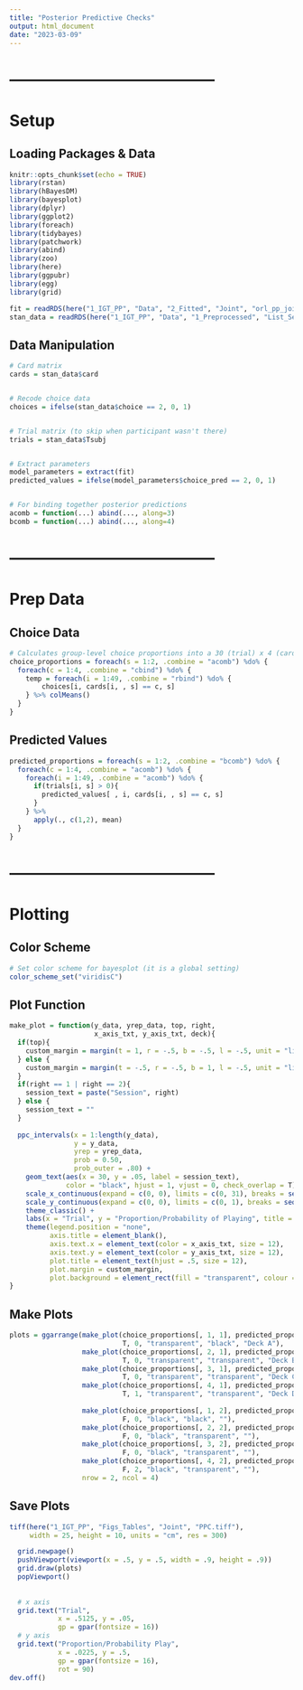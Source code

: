 ```yaml
---
title: "Posterior Predictive Checks"
output: html_document
date: "2023-03-09"
---
```




# ---------------------------------------
# Setup
## Loading Packages & Data
```r
knitr::opts_chunk$set(echo = TRUE)
library(rstan)
library(hBayesDM)
library(bayesplot)
library(dplyr)
library(ggplot2)
library(foreach)
library(tidybayes)
library(patchwork)
library(abind)
library(zoo)
library(here)
library(ggpubr)
library(egg)
library(grid)

fit = readRDS(here("1_IGT_PP", "Data", "2_Fitted", "Joint", "orl_pp_joint_fit.rds"))
stan_data = readRDS(here("1_IGT_PP", "Data", "1_Preprocessed", "List_Sess1&2.rds"))
```



## Data Manipulation
```r
# Card matrix
cards = stan_data$card


# Recode choice data
choices = ifelse(stan_data$choice == 2, 0, 1)


# Trial matrix (to skip when participant wasn't there)
trials = stan_data$Tsubj


# Extract parameters
model_parameters = extract(fit)
predicted_values = ifelse(model_parameters$choice_pred == 2, 0, 1)


# For binding together posterior predictions
acomb = function(...) abind(..., along=3)
bcomb = function(...) abind(..., along=4)
```



# ---------------------------------------
# Prep Data
## Choice Data
```r
# Calculates group-level choice proportions into a 30 (trial) x 4 (card) x 2 (session) matrix
choice_proportions = foreach(s = 1:2, .combine = "acomb") %do% {
  foreach(c = 1:4, .combine = "cbind") %do% {
    temp = foreach(i = 1:49, .combine = "rbind") %do% {
        choices[i, cards[i, , s] == c, s]
    } %>% colMeans()
  }
}
```



## Predicted Values
```r
predicted_proportions = foreach(s = 1:2, .combine = "bcomb") %do% {
  foreach(c = 1:4, .combine = "acomb") %do% {
    foreach(i = 1:49, .combine = "acomb") %do% {
      if(trials[i, s] > 0){
        predicted_values[ , i, cards[i, , s] == c, s]
      }
    } %>% 
      apply(., c(1,2), mean)
  }
}
```



# ---------------------------------------
# Plotting
## Color Scheme
```r
# Set color scheme for bayesplot (it is a global setting)
color_scheme_set("viridisC")
```



## Plot Function
```r
make_plot = function(y_data, yrep_data, top, right,
                     x_axis_txt, y_axis_txt, deck){
  if(top){
    custom_margin = margin(t = 1, r = -.5, b = -.5, l = -.5, unit = "lines")
  } else {
    custom_margin = margin(t = -.5, r = -.5, b = 1, l = -.5, unit = "lines")
  }
  if(right == 1 | right == 2){
    session_text = paste("Session", right)
  } else {
    session_text = ""
  }
  
  ppc_intervals(x = 1:length(y_data),
                y = y_data,
                yrep = yrep_data,
                prob = 0.50, 
                prob_outer = .80) +
    geom_text(aes(x = 30, y = .05, label = session_text),
              color = "black", hjust = 1, vjust = 0, check_overlap = T) +
    scale_x_continuous(expand = c(0, 0), limits = c(0, 31), breaks = seq(0, 30, 5)) +
    scale_y_continuous(expand = c(0, 0), limits = c(0, 1), breaks = seq(0, 1, .25)) +
    theme_classic() +
    labs(x = "Trial", y = "Proportion/Probability of Playing", title = deck) +
    theme(legend.position = "none",
          axis.title = element_blank(),
          axis.text.x = element_text(color = x_axis_txt, size = 12),
          axis.text.y = element_text(color = y_axis_txt, size = 12),
          plot.title = element_text(hjust = .5, size = 12),
          plot.margin = custom_margin,
          plot.background = element_rect(fill = "transparent", colour = "transparent"))
}
```



## Make Plots
```r
plots = ggarrange(make_plot(choice_proportions[, 1, 1], predicted_proportions[,, 1, 1],
                            T, 0, "transparent", "black", "Deck A"),
                  make_plot(choice_proportions[, 2, 1], predicted_proportions[,, 2, 1],
                            T, 0, "transparent", "transparent", "Deck B"),
                  make_plot(choice_proportions[, 3, 1], predicted_proportions[,, 3, 1],
                            T, 0, "transparent", "transparent", "Deck C"),
                  make_plot(choice_proportions[, 4, 1], predicted_proportions[,, 4, 1],
                            T, 1, "transparent", "transparent", "Deck D"),
                  
                  make_plot(choice_proportions[, 1, 2], predicted_proportions[,, 1, 2],
                            F, 0, "black", "black", ""),
                  make_plot(choice_proportions[, 2, 2], predicted_proportions[,, 2, 2],
                            F, 0, "black", "transparent", ""),
                  make_plot(choice_proportions[, 3, 2], predicted_proportions[,, 3, 2],
                            F, 0, "black", "transparent", ""),
                  make_plot(choice_proportions[, 4, 2], predicted_proportions[,, 4, 2],
                            F, 2, "black", "transparent", ""),
                  nrow = 2, ncol = 4)
```



## Save Plots
```r
tiff(here("1_IGT_PP", "Figs_Tables", "Joint", "PPC.tiff"),
     width = 25, height = 10, units = "cm", res = 300)

  grid.newpage()
  pushViewport(viewport(x = .5, y = .5, width = .9, height = .9))
  grid.draw(plots)
  popViewport()
  
  
  # x axis
  grid.text("Trial",
            x = .5125, y = .05,
            gp = gpar(fontsize = 16))
  # y axis
  grid.text("Proportion/Probability Play",
            x = .0225, y = .5,
            gp = gpar(fontsize = 16),
            rot = 90)
dev.off()
```











